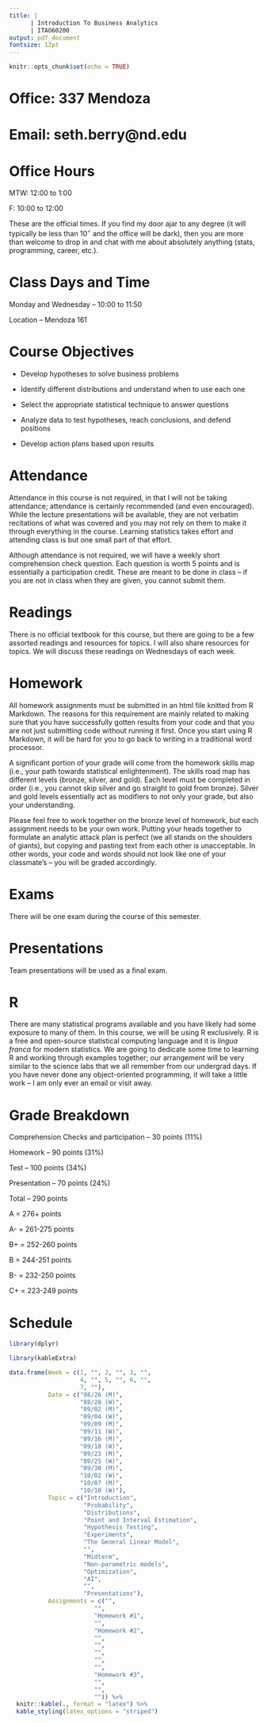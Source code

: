 ```yaml
---
title: |  
      | Introduction To Business Analytics
      | ITAO60200
output: pdf_document
fontsize: 12pt
---
```


```r
knitr::opts_chunk$set(echo = TRUE)
```

# Office: 337 Mendoza

# Email: seth.berry@nd.edu

# Office Hours

MTW: 12:00 to 1:00

F: 10:00 to 12:00

These are the official times. If you find my door ajar to any degree (it will typically be less than 10$^\circ$ and the office will be dark), then you are more than welcome to drop in and chat with me about absolutely anything (stats, programming, career, etc.).

# Class Days and Time

Monday and Wednesday -- 10:00 to 11:50

Location -- Mendoza 161

# Course Objectives

- Develop hypotheses to solve business problems

- Identify different distributions and understand when to use each one

- Select the appropriate statistical technique to answer questions

- Analyze data to test hypotheses, reach conclusions, and defend positions

- Develop action plans based upon results

# Attendance

Attendance in this course is not required, in that I will not be taking attendance; attendance is certainly recommended (and even encouraged).  While the lecture presentations will be available, they are not verbatim recitations of what was covered and you may not rely on them to make it through everything in the course.  Learning statistics takes effort and attending class is but one small part of that effort.  

Although attendance is not required, we will have a weekly short comprehension check question. Each question is worth 5 points and is essentially a participation credit. These are meant to be done in class -- if you are not in class when they are given, you cannot submit them.   

# Readings

There is no official textbook for this course, but there are going to be a few assorted readings and resources for topics.  I will also share resources for topics. We will discuss these readings on Wednesdays of each week. 

# Homework

All homework assignments must be submitted in an html file knitted from R Markdown. The reasons for this requirement are mainly related to making sure that you have successfully gotten results from your code and that you are not just submitting code without running it first. Once you start using R Markdown, it will be hard for you to go back to writing in a traditional word processor. 

A significant portion of your grade will come from the homework skills map (i.e., your path towards statistical enlightenment). The skills road map has different levels (bronze, silver, and gold). Each level must be completed in order (i.e., you cannot skip silver and go straight to gold from bronze). Silver and gold levels essentially act as modifiers to not only your grade, but also your understanding.

Please feel free to work together on the bronze level of homework, but each assignment needs to be your own work.  Putting your heads together to formulate an analytic attack plan is perfect (we all stands on the shoulders of giants), but copying and pasting text from each other is unacceptable. In other words, your code and words should not look like one of your classmate's -- you will be graded accordingly. 


# Exams

There will be one exam during the course of this semester.

# Presentations

Team presentations will be used as a final exam.

# R

There are many statistical programs available and you have likely had some exposure to many of them.  In this course, we will be using R exclusively.  R is a free and open-source statistical computing language and it is *lingua franca* for modern statistics.  We are going to dedicate some time to learning R and working through examples together; our arrangement will be very similar to the science labs that we all remember from our undergrad days.  If you have never done any object-oriented programming, it will take a little work -- I am only ever an email or visit away.  


# Grade Breakdown

Comprehension Checks and participation -- 30 points (11%)

Homework -- 90 points (31%)

Test -- 100 points (34%)

Presentation -- 70 points (24%)

Total -- 290 points

A = 276+ points

A- = 261-275 points

B+ = 252-260 points

B = 244-251 points

B- = 232-250 points

C+ = 223-249 points

# Schedule

```r

library(dplyr)

library(kableExtra)

data.frame(Week = c(1, "", 2, "", 3, "",
                    4, "", 5, "", 6, "", 
                    7, ""),
           Date = c("08/26 (M)", 
                    "08/28 (W)", 
                    "09/02 (M)", 
                    "09/04 (W)", 
                    "09/09 (M)", 
                    "09/11 (W)", 
                    "09/16 (M)", 
                    "09/18 (W)", 
                    "09/23 (M)", 
                    "09/25 (W)", 
                    "09/30 (M)",
                    "10/02 (W)",
                    "10/07 (M)", 
                    "10/10 (W)"), 
           Topic = c("Introduction", 
                     "Probability",
                     "Distributions", 
                     "Point and Interval Estimation", 
                     "Hypothesis Testing", 
                     "Experiments", 
                     "The General Linear Model", 
                     "", 
                     "Midterm", 
                     "Non-parametric models", 
                     "Optimization", 
                     "AI", 
                     "",
                     "Presentations"), 
           Assignments = c("", 
                        "", 
                        "Homework #1", 
                        "",
                        "Homework #2",
                        "",
                        "",
                        "",
                        "",
                        "",
                        "Homework #3",
                        "", 
                        "",
                        "")) %>% 
  knitr::kable(., format = "latex") %>% 
  kable_styling(latex_options = "striped")

```
